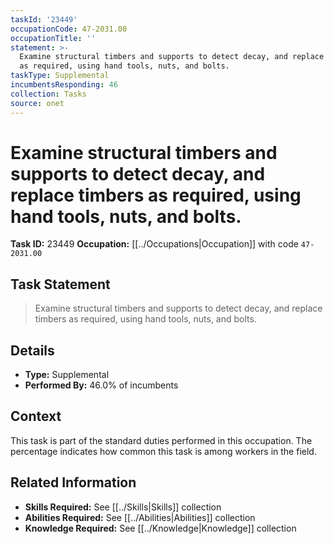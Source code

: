 ```yaml
---
taskId: '23449'
occupationCode: 47-2031.00
occupationTitle: ''
statement: >-
  Examine structural timbers and supports to detect decay, and replace timbers
  as required, using hand tools, nuts, and bolts.
taskType: Supplemental
incumbentsResponding: 46
collection: Tasks
source: onet
---
```

# Examine structural timbers and supports to detect decay, and replace timbers as required, using hand tools, nuts, and bolts.

**Task ID:** 23449
**Occupation:** [[../Occupations|Occupation]] with code `47-2031.00`

## Task Statement

> Examine structural timbers and supports to detect decay, and replace timbers as required, using hand tools, nuts, and bolts.

## Details

- **Type:** Supplemental
- **Performed By:** 46.0% of incumbents

## Context

This task is part of the standard duties performed in this occupation. The percentage indicates how common this task is among workers in the field.

## Related Information

- **Skills Required:** See [[../Skills|Skills]] collection
- **Abilities Required:** See [[../Abilities|Abilities]] collection
- **Knowledge Required:** See [[../Knowledge|Knowledge]] collection

